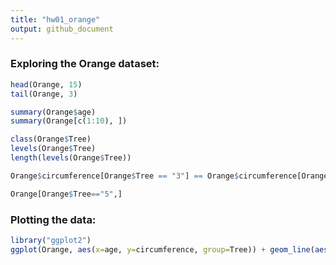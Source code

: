 ```yaml
---
title: "hw01_orange"
output: github_document
--- 
```


### Exploring the Orange dataset:
```r
head(Orange, 15)
tail(Orange, 3) 
```

```r
summary(Orange$age) 
summary(Orange[c(1:10), ])
```

```r
class(Orange$Tree)
levels(Orange$Tree)
length(levels(Orange$Tree))
```

```r
Orange$circumference[Orange$Tree == "3"] == Orange$circumference[Orange$Tree == "1"]

Orange[Orange$Tree=="5",]
```

### Plotting the data:
```r
library("ggplot2")
ggplot(Orange, aes(x=age, y=circumference, group=Tree)) + geom_line(aes(linetype=Tree, color=Tree))
```